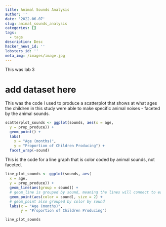 ```yaml
---
title: Animal Sounds Analysis
author: ''
date: '2022-06-07'
slug: animal_sounds_analysis
categories: []
tags:
  - tags
description: Desc
hacker_news_id: ''
lobsters_id: ''
meta_img: /images/image.jpg
---
```


This was lab 3

# add dataset here

This was the code I used to produce a scatterplot that shows at what ages the children in this study were able to make specific animal noises - faceted by the animal sounds.   


```r
scatterplot_sounds <- ggplot(sounds, aes(x = age, 
  y = prop_produce)) + 
  geom_point() +
  labs(
    x = "Age (months)", 
    y = "Proportion of Children Producing") +
  facet_wrap(~sound)
```


This is the code for a line graph that is color coded by animal sounds, not faceted.  


```r
line_plot_sounds <- ggplot(sounds, aes(
  x = age, 
  y = prop_produce)) + 
  geom_line(aes(group = sound)) + 
  # geom_line is grouped by sound, meaning the lines will connect to each sound group point (3 different line plots vs 1 fully connected line plot)
  geom_point(aes(color = sound), size = 2) + 
  # geom_point also grouped by color by sound
  labs(x = "Age (months)", 
       y = "Proportion of Children Producing") 

line_plot_sounds
```


